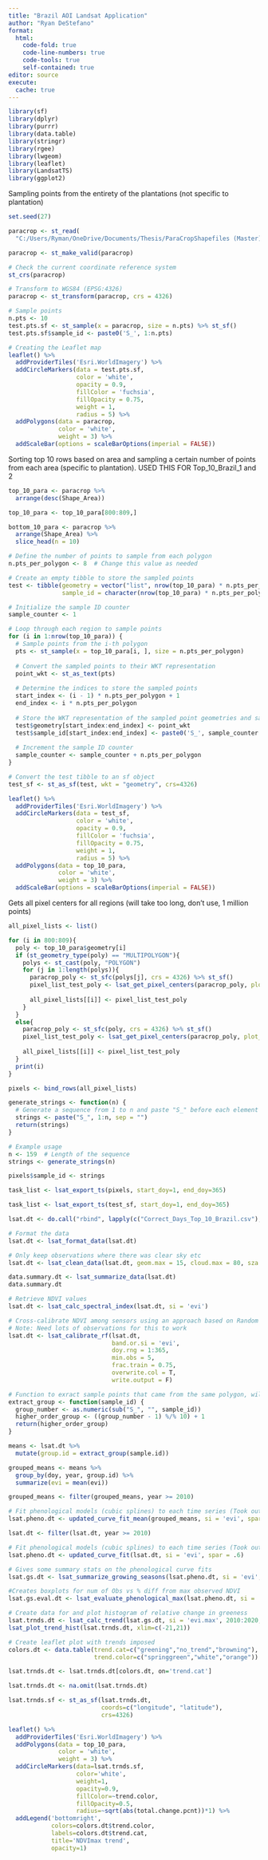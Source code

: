 ---
title: "Brazil AOI Landsat Application"
author: "Ryan DeStefano"
format: 
  html:
    code-fold: true
    code-line-numbers: true
    code-tools: true
    self-contained: true
editor: source
execute: 
  cache: true
---

```{r}
library(sf)
library(dplyr)
library(purrr)
library(data.table)
library(stringr)
library(rgee)
library(lwgeom)
library(leaflet)
library(LandsatTS)
library(ggplot2)
```

Sampling points from the entirety of the plantations (not specific to plantation)

```{r}
set.seed(27)

paracrop <- st_read(
  "C:/Users/Ryman/OneDrive/Documents/Thesis/ParaCropShapefiles (Master)/ParaCropShapefiles/ParaCropShapefiles.shp")

paracrop <- st_make_valid(paracrop)

# Check the current coordinate reference system
st_crs(paracrop)

# Transform to WGS84 (EPSG:4326)
paracrop <- st_transform(paracrop, crs = 4326)

# Sample points
n.pts <- 10
test.pts.sf <- st_sample(x = paracrop, size = n.pts) %>% st_sf()
test.pts.sf$sample_id <- paste0('S_', 1:n.pts)

# Creating the Leaflet map
leaflet() %>%
  addProviderTiles('Esri.WorldImagery') %>%
  addCircleMarkers(data = test.pts.sf, 
                   color = 'white',
                   opacity = 0.9,
                   fillColor = 'fuchsia',
                   fillOpacity = 0.75,
                   weight = 1,
                   radius = 5) %>%
  addPolygons(data = paracrop,
              color = 'white',
              weight = 3) %>%
  addScaleBar(options = scaleBarOptions(imperial = FALSE))
```

Sorting top 10 rows based on area and sampling a certain number of points from each area (specific to plantation). USED THIS FOR Top_10_Brazil_1 and 2

```{r}
top_10_para <- paracrop %>% 
  arrange(desc(Shape_Area)) 

top_10_para <- top_10_para[800:809,]

bottom_10_para <- paracrop %>% 
  arrange(Shape_Area) %>%
  slice_head(n = 10)

# Define the number of points to sample from each polygon
n.pts_per_polygon <- 8  # Change this value as needed

# Create an empty tibble to store the sampled points
test <- tibble(geometry = vector("list", nrow(top_10_para) * n.pts_per_polygon),
               sample_id = character(nrow(top_10_para) * n.pts_per_polygon))

# Initialize the sample ID counter
sample_counter <- 1

# Loop through each region to sample points
for (i in 1:nrow(top_10_para)) {
  # Sample points from the i-th polygon
  pts <- st_sample(x = top_10_para[i, ], size = n.pts_per_polygon)
  
  # Convert the sampled points to their WKT representation
  point_wkt <- st_as_text(pts)
  
  # Determine the indices to store the sampled points
  start_index <- (i - 1) * n.pts_per_polygon + 1
  end_index <- i * n.pts_per_polygon
  
  # Store the WKT representation of the sampled point geometries and sample IDs in the test tibble
  test$geometry[start_index:end_index] <- point_wkt
  test$sample_id[start_index:end_index] <- paste0('S_', sample_counter:(sample_counter + n.pts_per_polygon - 1))
        
  # Increment the sample ID counter
  sample_counter <- sample_counter + n.pts_per_polygon
}

# Convert the test tibble to an sf object
test_sf <- st_as_sf(test, wkt = "geometry", crs=4326)

leaflet() %>%
  addProviderTiles('Esri.WorldImagery') %>%
  addCircleMarkers(data = test_sf, 
                   color = 'white',
                   opacity = 0.9,
                   fillColor = 'fuchsia',
                   fillOpacity = 0.75,
                   weight = 1,
                   radius = 5) %>%
  addPolygons(data = top_10_para,
              color = 'white',
              weight = 3) %>%
  addScaleBar(options = scaleBarOptions(imperial = FALSE))
```

Gets all pixel centers for all regions (will take too long, don't use, 1 million points)

```{r}
all_pixel_lists <- list()

for (i in 800:809){
  poly <- top_10_para$geometry[i]
  if (st_geometry_type(poly) == "MULTIPOLYGON"){
    polys <- st_cast(poly, "POLYGON")
    for (j in 1:length(polys)){
      paracrop_poly <- st_sfc(polys[j], crs = 4326) %>% st_sf()
      pixel_list_test_poly <- lsat_get_pixel_centers(paracrop_poly, plot_map=FALSE, pixel_prefix="S")
    
      all_pixel_lists[[i]] <- pixel_list_test_poly
    }
  }
  else{
    paracrop_poly <- st_sfc(poly, crs = 4326) %>% st_sf()
    pixel_list_test_poly <- lsat_get_pixel_centers(paracrop_poly, plot_map=FALSE, pixel_prefix="S")
    
    all_pixel_lists[[i]] <- pixel_list_test_poly
  }
  print(i)
}

pixels <- bind_rows(all_pixel_lists)

generate_strings <- function(n) {
  # Generate a sequence from 1 to n and paste "S_" before each element
  strings <- paste("S_", 1:n, sep = "")
  return(strings)
}

# Example usage
n <- 159  # Length of the sequence
strings <- generate_strings(n)

pixels$sample_id <- strings
```

```{r}
task_list <- lsat_export_ts(pixels, start_doy=1, end_doy=365)
```

```{r}
task_list <- lsat_export_ts(test_sf, start_doy=1, end_doy=365)
```

```{r}
lsat.dt <- do.call("rbind", lapply(c("Correct_Days_Top_10_Brazil.csv"), fread))
```

```{r}
# Format the data
lsat.dt <- lsat_format_data(lsat.dt)

# Only keep observations where there was clear sky etc
lsat.dt <- lsat_clean_data(lsat.dt, geom.max = 15, cloud.max = 80, sza.max = 60, filter.cfmask.snow = T, filter.cfmask.water = T, filter.jrc.water = T)
```

```{r}
data.summary.dt <- lsat_summarize_data(lsat.dt)
data.summary.dt
```

```{r, fig.width=5, fig.height=5}
# Retrieve NDVI values
lsat.dt <- lsat_calc_spectral_index(lsat.dt, si = 'evi')

# Cross-calibrate NDVI among sensors using an approach based on Random Forest machine learning
# Note: Need lots of observations for this to work
lsat.dt <- lsat_calibrate_rf(lsat.dt, 
                             band.or.si = 'evi', 
                             doy.rng = 1:365, 
                             min.obs = 5, 
                             frac.train = 0.75, 
                             overwrite.col = T, 
                             write.output = F)
```

```{r}
# Function to exract sample points that came from the same polygon, will be used to help fit the mean evi values of a polygon rather than individual sample points. Will need to be updated, works for when there are 10 points sampled from each polygon
extract_group <- function(sample_id) {
  group_number <- as.numeric(sub("S_", "", sample_id))
  higher_order_group <- ((group_number - 1) %/% 10) + 1
  return(higher_order_group)
}

means <- lsat.dt %>%
  mutate(group.id = extract_group(sample.id))

grouped_means <- means %>%
  group_by(doy, year, group.id) %>%
  summarize(evi = mean(evi))

grouped_means <- filter(grouped_means, year >= 2010)

# Fit phenological models (cubic splines) to each time series (Took out vi.min arg)
lsat.pheno.dt <- updated_curve_fit_mean(grouped_means, si = 'evi', spar = .6)
```

```{r}
lsat.dt <- filter(lsat.dt, year >= 2010)

# Fit phenological models (cubic splines) to each time series (Took out vi.min arg)
lsat.pheno.dt <- updated_curve_fit(lsat.dt, si = 'evi', spar = .6)

# Gives some summary stats on the phenological curve fits
lsat.gs.dt <- lsat_summarize_growing_seasons(lsat.pheno.dt, si = 'evi', min.frac.of.max = 0.75)
```

```{r}
#Creates boxplots for num of Obs vs % diff from max observed NDVI
lsat.gs.eval.dt <- lsat_evaluate_phenological_max(lsat.pheno.dt, si = 'evi', min.obs = 10, reps = 5, min.frac.of.max = 0.75, outdir = NA)
```

```{r}
# Create data for and plot histogram of relative change in greeness
lsat.trnds.dt <- lsat_calc_trend(lsat.gs.dt, si = 'evi.max', 2010:2020, sig = 0.1)
lsat_plot_trend_hist(lsat.trnds.dt, xlim=c(-21,21))
```

```{r}
# Create leaflet plot with trends imposed
colors.dt <- data.table(trend.cat=c("greening","no_trend","browning"),
                        trend.color=c("springgreen","white","orange"))

lsat.trnds.dt <- lsat.trnds.dt[colors.dt, on='trend.cat']

lsat.trnds.dt <- na.omit(lsat.trnds.dt)

lsat.trnds.sf <- st_as_sf(lsat.trnds.dt,
                          coords=c("longitude", "latitude"),
                          crs=4326)

leaflet() %>%
  addProviderTiles('Esri.WorldImagery') %>%
  addPolygons(data = top_10_para,
              color = 'white',
              weight = 3) %>%
  addCircleMarkers(data=lsat.trnds.sf,
                   color='white',
                   weight=1,
                   opacity=0.9,
                   fillColor=~trend.color,
                   fillOpacity=0.5,
                   radius=~sqrt(abs(total.change.pcnt))*1) %>%
  addLegend('bottomright',
            colors=colors.dt$trend.color,
            labels=colors.dt$trend.cat,
            title='NDVImax trend',
            opacity=1)
```
